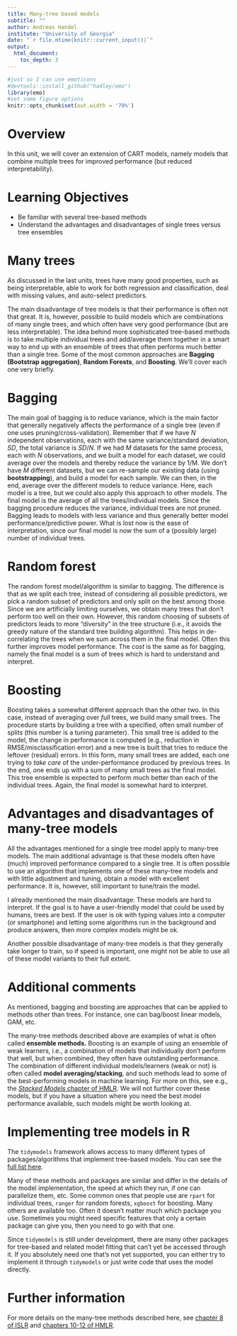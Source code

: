 ```yaml
---
title: Many-tree based models 
subtitle: ""
author: Andreas Handel
institute: "University of Georgia"
date: "`r file.mtime(knitr::current_input())`"
output: 
  html_document:
    toc_depth: 3
---
```


```r
#just so I can use emoticons
#devtools::install_github("hadley/emo")
library(emo)
#set some figure options
knitr::opts_chunk$set(out.width = '70%')
```



# Overview
In this unit, we will cover an extension of CART models, namely models that combine multiple trees for improved performance (but reduced interpretability).

# Learning Objectives
* Be familiar with several tree-based methods
* Understand the advantages and disadvantages of single trees versus tree ensembles


# Many trees 

As discussed in the last units, trees have many good properties, such as being interpretable, able to work for both regression and classification, deal with missing values, and auto-select predictors.

The main disadvantage of tree models is that their performance is often not that great. It is, however, possible to build models which are combinations of many single trees, and which often have very good performance (but are less interpretable). The idea behind more sophisticated tree-based methods is to take multiple individual trees and add/average them together in a smart way to end up with an ensemble of trees that often performs much better than a single tree. Some of the most common approaches are **Bagging (Bootstrap aggregation)**, **Random Forests**, and **Boosting**. We'll cover each one very briefly. 


# Bagging

The main goal of bagging is to reduce variance, which is the main factor that generally negatively affects the performance of a single tree (even if one uses pruning/cross-validation). Remember that if we have _N_ independent observations, each with the same variance/standard deviation, _SD_, the total variance is _SD_/_N_. If we had _M_ datasets for the same process, each with _N_ observations, and we built a model for each dataset, we could average over the models and thereby reduce the variance by 1/M. We don't have _M_ different datasets, but we can re-sample our existing data (using **bootstrapping**), and build a model for each sample. We can then, in the end, average over the different models to reduce variance. Here, each model is a tree, but we could also apply this approach to other models. The final model is the average of all the trees/individual models. Since the bagging procedure reduces the variance, individual trees are not pruned. Bagging leads to models with less variance and thus generally better model performance/predictive power. What is lost now is the ease of interpretation, since our final model is now the sum of a (possibly large) number of individual trees.


# Random forest

The random forest model/algorithm is similar to bagging. The difference is that as we split each tree, instead of considering all possible predictors, we pick a random subset of predictors and only split on the best among those. Since we are artificially limiting ourselves, we obtain many trees that don't perform too well on their own. However, this random choosing of subsets of predictors leads to more "diversity" in the tree structure (i.e., it avoids the greedy nature of the standard tree building algorithm). This helps in de-correlating the trees when we sum across them in the final model. Often this further improves model performance. The _cost_ is the same as for bagging, namely the final model is a sum of trees which is hard to understand and interpret.


# Boosting

Boosting takes a somewhat different approach than the other two. In this case, instead of averaging over _full_ trees, we build many small trees. The procedure starts by building a tree with a specified, often small number of splits (this number is a tuning parameter). This small tree is added to the model, the change in performance is computed (e.g., reduction in RMSE/misclassification error) and a new tree is built that tries to reduce the leftover (residual) errors. In this form, many small trees are added, each one trying to _take care_ of the under-performance produced by previous trees. In the end, one ends up with a sum of many small trees as the final model. This tree ensemble is expected to perform much better than each of the individual trees. Again, the final model is somewhat hard to interpret.



# Advantages and disadvantages of many-tree models  

All the advantages mentioned for a single tree model apply to many-tree models. The main additional advantage is that these models often have (much) improved performance compared to a single tree. It is often possible to use an algorithm that implements one of these many-tree models and with little adjustment and tuning, obtain a model with excellent performance. It is, however, still important to tune/train the model.

I already mentioned the main disadvantage: These models are hard to interpret. If the goal is to have a user-friendly model that could be used by humans, trees are best. If the user is ok with typing values into a computer (or smartphone) and letting some algorithms run in the background and produce answers, then more complex models might be ok.

Another possible disadvantage of many-tree models is that they generally take longer to train, so if speed is important, one might not be able to use all of these model variants to their full extent.


# Additional comments

As mentioned, bagging and boosting are approaches that can be applied to methods other than trees. For instance, one can bag/boost linear models, GAM, etc.

The many-tree methods described above are examples of what is often called **ensemble methods.**  Boosting is an example of using an ensemble of weak learners, i.e., a combination of models that individually don't perform that well, but when combined, they often have outstanding performance. The combination of different individual models/learners (weak or not) is often called **model averaging/stacking**, and such methods lead to some of the best-performing models in machine learning. For more on this, see e.g., the [_Stacked Models_ chapter of HMLR](https://bradleyboehmke.github.io/HOML/stacking.html). We will not further cover these models, but if you have a situation where you need the best model performance available, such models might be worth looking at. 



# Implementing tree models in R

The `tidymodels` framework allows access to many different types of packages/algorithms that implement tree-based models. You can see the [full list here](https://www.tidymodels.org/find/parsnip/). 

Many of these methods and packages are similar and differ in the details of the model implementation, the speed at which they run, if one can parallelize them, etc. Some common ones that people use are `rpart` for individual trees, `ranger` for random forests, `xgboost` for boosting. Many others are available too. Often it doesn't matter much which package you use. Sometimes you might need specific features that only a certain package can give you, then you need to go with that one. 

Since `tidymodels` is still under development, there are many other packages for tree-based and related model fitting that can't yet be accessed through it. If you absolutely need one that's not yet supported, you can either try to implement it through `tidymodels` or just write code that uses the model directly.


# Further information

For more details on the many-tree methods described here, see [chapter 8 of ISLR](https://statlearning.com/) and [chapters 10-12 of HMLR](https://bradleyboehmke.github.io/HOML/DT.html).

